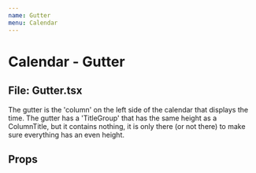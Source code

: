 ```yaml
---
name: Gutter
menu: Calendar
---
```



# Calendar - Gutter

## File: Gutter.tsx

The gutter is the 'column' on the left side of the calendar that displays the time. The gutter has a 'TitleGroup' that has the same height as a ColumnTitle, but it contains nothing, it is only there (or not there) to make sure everything has an even height.

## Props

<Props of={Gutter} />
